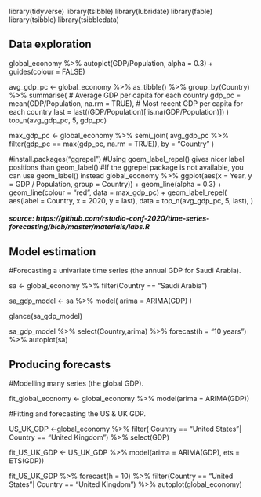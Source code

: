 
library(tidyverse)
library(tsibble)
library(lubridate)
library(fable)
library(tsibble)
library(tsibbledata)

## Data exploration

global_economy %>%
  autoplot(GDP/Population, alpha = 0.3) +
  guides(colour = FALSE)

avg_gdp_pc <- global_economy %>%
  as_tibble() %>%
  group_by(Country) %>%
  summarise(
    # Average GDP per capita for each country
    gdp_pc = mean(GDP/Population, na.rm = TRUE),
    # Most recent GDP per capita for each country
    last = last((GDP/Population)[!is.na(GDP/Population)])
  )
top_n(avg_gdp_pc, 5, gdp_pc)

max_gdp_pc <- global_economy %>%
  semi_join(
    avg_gdp_pc %>%
      filter(gdp_pc == max(gdp_pc, na.rm = TRUE)),
    by = "Country"
  )

#install.packages("ggrepel")
#Using goem_label_repel() gives nicer label positions than geom_label()
#If the ggrepel package is not available, you can use geom_label() instead
global_economy %>%
  ggplot(aes(x = Year, y = GDP / Population, group = Country)) +
  geom_line(alpha = 0.3) +
  geom_line(colour = "red", data = max_gdp_pc) + 
  geom_label_repel(
    aes(label = Country, x = 2020, y = last),
    data = top_n(avg_gdp_pc, 5, last),
  )

##### source: https://github.com/rstudio-conf-2020/time-series-forecasting/blob/master/materials/labs.R


## Model estimation

#Forecasting a univariate time series (the annual GDP for Saudi Arabia).


sa <- global_economy %>%
  filter(Country == "Saudi Arabia")


sa_gdp_model <- sa %>%
  model(
    arima = ARIMA(GDP)
  )

glance(sa_gdp_model)


sa_gdp_model %>%
  select(Country,arima) %>%
  forecast(h = "10 years") %>%
  autoplot(sa)


## Producing forecasts


#Modelling many series (the global GDP).

fit_global_economy <- global_economy %>% model(arima = ARIMA(GDP))



#Fitting and forecasting the US & UK GDP.

US_UK_GDP <-global_economy %>%
  filter(
      Country == "United States"|
      Country == "United Kingdom") %>%
  select(GDP)


fit_US_UK_GDP <- US_UK_GDP %>%
  model(arima = ARIMA(GDP),
        ets = ETS(GDP))

fit_US_UK_GDP %>%
  forecast(h = 10) %>%
  filter(Country == "United States"|
           Country == "United Kingdom") %>%
  autoplot(global_economy)

